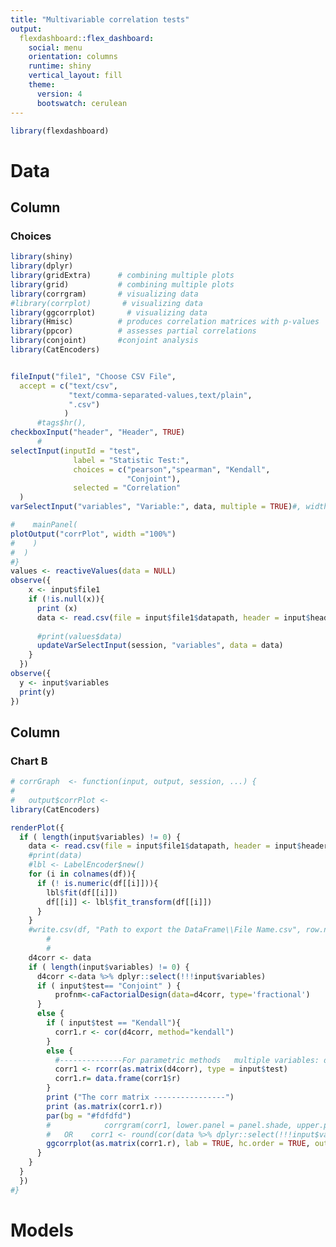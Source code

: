 ---
title: "Multivariable correlation tests"
output: 
  flexdashboard::flex_dashboard:
    social: menu
    orientation: columns
    runtime: shiny
    vertical_layout: fill
    theme: 
      version: 4
      bootswatch: cerulean
---

```{r setup, include=FALSE}
library(flexdashboard)
```



Data  
=======================================================================

Column {data-width=170}
-----------------------------------------------------------------------

### Choices

```{r, echo=FALSE}
library(shiny)
library(dplyr)
library(gridExtra)      # combining multiple plots
library(grid)           # combining multiple plots
library(corrgram)       # visualizing data       
#library(corrplot)       # visualizing data       
library(ggcorrplot)       # visualizing data       
library(Hmisc)          # produces correlation matrices with p-values
library(ppcor)          # assesses partial correlations
library(conjoint)       #conjoint analysis
library(CatEncoders)


fileInput("file1", "Choose CSV File",
  accept = c("text/csv",
             "text/comma-separated-values,text/plain",
             ".csv")
            )
      #tags$hr(),
checkboxInput("header", "Header", TRUE)
      # 
selectInput(inputId = "test",
              label = "Statistic Test:",
              choices = c("pearson","spearman", "Kendall",
                          "Conjoint"),
              selected = "Correlation"
  )
varSelectInput("variables", "Variable:", data, multiple = TRUE)#, width=2)

#    mainPanel(
plotOutput("corrPlot", width ="100%")  
#    )
#  )
#}
values <- reactiveValues(data = NULL)
observe({ 
    x <- input$file1
    if (!is.null(x)){
      print (x)
      data <- read.csv(file = input$file1$datapath, header = input$header)
     
      #print(values$data)
      updateVarSelectInput(session, "variables", data = data)
    }
  })
observe({
  y <- input$variables
  print(y)
})

``` 

Column {data-width=350}
-----------------------------------------------------------------------

### Chart B

```{r}
# corrGraph  <- function(input, output, session, ...) {
#  
#   output$corrPlot <- 
library(CatEncoders)

renderPlot({ 
  if ( length(input$variables) != 0) {
    data <- read.csv(file = input$file1$datapath, header = input$header)
    #print(data)
    #lbl <- LabelEncoder$new()
    for (i in colnames(df)){
      if (! is.numeric(df[[i]])){
        lbl$fit(df[[i]])
        df[[i]] <- lbl$fit_transform(df[[i]])
      }
    }
    #write.csv(df, "Path to export the DataFrame\\File Name.csv", row.names=FALSE)
        #
        #
    d4corr <- data
    if ( length(input$variables) != 0) {
      d4corr <-data %>% dplyr::select(!!!input$variables)
      if ( input$test== "Conjoint" ) {
          profnm<-caFactorialDesign(data=d4corr, type='fractional')
      }
      else {
        if ( input$test == "Kendall"){
          corr1.r <- cor(d4corr, method="kendall")
        }
        else {
          #--------------For parametric methods   multiple variables: data %>% dplyr.... down 
          corr1 <- rcorr(as.matrix(d4corr), type = input$test)
          corr1.r= data.frame(corr1$r)
        }
        print ("The corr matrix ----------------")
        print (as.matrix(corr1.r))
        par(bg = "#fdfdfd")
        #            corrgram(corr1, lower.panel = panel.shade, upper.panel = panel.pts)
        #   OR    corr1 <- round(cor(data %>% dplyr::select(!!!input$variables)), 1)
        ggcorrplot(as.matrix(corr1.r), lab = TRUE, hc.order = TRUE, outline.color = "white")#method = "circle") type = "lower",    
      }
    }
  }
  })
#}
```



Models
=======================================================================


<!-- Para ver temas etc.: -->
<!-- https://rstudio.github.io/flexdashboard/articles/theme.html -->
<!-- https://bootswatch.com/cerulean/ -->


<!-- Gradient boosted models: -->
<!--  https://www.youtube.com/watch?v=o6seqpMJSTI --> 